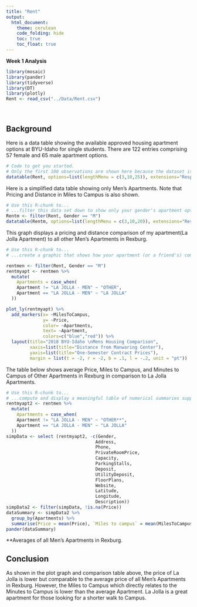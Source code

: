 ```yaml
---
title: "Rent"
output: 
  html_document:
    theme: cerulean
    code_folding: hide
    toc: true
    toc_float: true
---
```


**Week 1 Analysis**

```r
library(mosaic)
library(pander)
library(tidyverse)
library(DT) 
library(plotly)
Rent <- read_csv("../Data/Rent.csv")
```

<br />

## Background

Here is a data table showing the available approved housing apartment options at BYU-Idaho for single students. There are 122 entries comprising 57 female and 65 male apartment options.

```r
# Code to get you started. 
# Only the first 100 observations are shown here because the dataset is really too big to show all of it in a markdown file.
datatable(Rent, options=list(lengthMenu = c(3,10,25)), extensions="Responsive")
```


<!-- Write a few statements here that introduce the data table showing apartments for only your gender. -->

Here is a simplified data table showing only Men's Apartments. Note that Pricing and Distance in Miles to Campus is also shown.


```r
# Use this R-chunk to...
# ...filter this data set down to show only your gender's apartment options. Use the R-chunk below to do this. Call your new data set `Rentf` if you are a female or `Rentm` if you are a male. Then show the new data table using the `datatable(...)` function. -->
Rentm <- filter(Rent, Gender == "M")
datatable(Rentm, options=list(lengthMenu = c(3,10,20)), extensions="Responsive")

```


<!-- Write a few statements here that introduce your graphic and what it shows. -->

This graph displays a pricing and distance comparison of my apartment(La Jolla Apartment) to all other Men's Apartments in Rexburg. 


```r
# Use this R-chunk to...
# ...create a graphic that shows how your apartment (or a friend's) compares to all of the options available.

rentmen <- filter(Rent, Gender == "M")
rentmyapt <- rentmen %>%
  mutate(
    Apartments = case_when(
    Apartment != "LA JOLLA - MEN" ~ "OTHER",
    Apartment == "LA JOLLA - MEN" ~ "LA JOLLA"
  ))

plot_ly(rentmyapt) %>% 
  add_markers(x= ~MilesToCampus, 
              y= ~Price, 
              color= ~Apartments, 
              text= ~Apartment,
              colors=c("blue","red")) %>% 
  layout(title="2018 BYU-Idaho \nMens Housing Comparison", 
         xaxis=list(title="Distance from Manwaring Center"),
         yaxis=list(title="One-Semester Contract Prices"), 
         margin = list(t = -2, r = -2, b = .1, l = -.2, unit = "pt"))


```

<!-- Write a few statements here that introduce your table of numerical summaries and what they show. -->

The table below shows average Price, Miles to Campus, and Minutes to Campus of Other Apartments in Rexburg in comparison to La Jolla Apartments. 


```r
# Use this R-chunk to...
# ...compute and display a meaningful table of numerical summaries supporting your above graphic.
rentmyapt2 <- rentmen %>%
  mutate(
    Apartments = case_when(
    Apartment != "LA JOLLA - MEN" ~ "OTHER**",
    Apartment == "LA JOLLA - MEN" ~ "LA JOLLA"
  ))
simpData <- select (rentmyapt2, -c(Gender,
                                  Address,
                                  Phone,
                                  PrivateRoomPrice,
                                  Capacity,
                                  ParkingStalls,
                                  Deposit,
                                  UtilityDeposit, 
                                  FloorPlans,
                                  Website,
                                  Latitude,
                                  Longitude,
                                  Description))
simpData2 <- filter(simpData, !is.na(Price))
dataSummary <- simpData2 %>% 
  group_by(Apartments) %>% 
  summarise(Price = mean(Price), `Miles to campus` = mean(MilesToCampus), `Walking Min. to campus` = mean(WalkingMinutes))
pander(dataSummary)

```
**Averages of all Men's Apartments in Rexburg.



## Conclusion

As shown in the plot graph and comparison table above, the price of La Jolla is lower but comparable to the average price of all Men's Apartments in Rexburg. However, the Miles to Campus which directly relates to the Minutes to Campus is lower than the average Apartment. La Jolla is a great apartment for those looking for a shorter walk to Campus. 